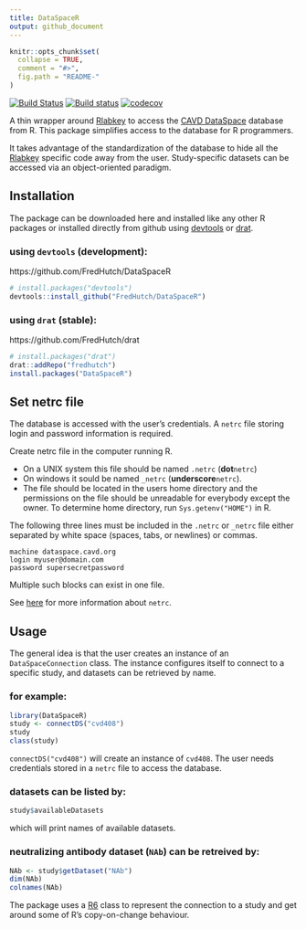 ```yaml
---
title: DataSpaceR
output: github_document
---
```


<!-- README.md is generated from README.Rmd. Please edit that file -->

```r
knitr::opts_chunk$set(
  collapse = TRUE,
  comment = "#>",
  fig.path = "README-"
)
```

[![Build Status](https://travis-ci.org/FredHutch/DataSpaceR.svg?branch=master)](https://travis-ci.org/FredHutch/DataSpaceR)
[![Build status](https://ci.appveyor.com/api/projects/status/bmwyv5i32xr07bdr/branch/master?svg=true)](https://ci.appveyor.com/project/juyeongkim/dataspacer/branch/master)
[![codecov](https://codecov.io/gh/FredHutch/DataSpaceR/branch/master/graph/badge.svg)](https://codecov.io/gh/FredHutch/DataSpaceR/branch/master)


A thin wrapper around [Rlabkey](https://cran.r-project.org/web/packages/Rlabkey/index.html) to access the [CAVD DataSpace](https://dataspace.cavd.org)
database from R. This package simplifies access to the database for R programmers.

It takes advantage of the standardization of the database to hide all 
the [Rlabkey](https://cran.r-project.org/web/packages/Rlabkey/index.html) 
specific code away from the user. Study-specific datasets can be accessed via 
an object-oriented paradigm.


## Installation

The package can be downloaded here and installed like any other R packages or 
installed directly from github using [devtools](https://cran.r-project.org/web/packages/devtools/index.html) or [drat](https://cran.r-project.org/web/packages/drat/index.html).


### using `devtools` (development):

https://github.com/FredHutch/DataSpaceR

```r
# install.packages("devtools")
devtools::install_github("FredHutch/DataSpaceR")
```


### using `drat` (stable):

https://github.com/FredHutch/drat

```r
# install.packages("drat")
drat::addRepo("fredhutch")
install.packages("DataSpaceR")
```


## Set netrc file

The database is accessed with the user's credentials. A `netrc` file storing 
login and password information is required.

Create netrc file in the computer running R.

* On a UNIX system this file should be named `.netrc` (**dot**`netrc`) 
* On windows it sould be named `_netrc` (**underscore**`netrc`). 
* The file should be located in the users home directory and the permissions
on the file should be unreadable for everybody except the owner. To determine
home directory, run `Sys.getenv("HOME")` in R.

The following three lines must be included in the `.netrc` or `_netrc` file 
either separated by white space (spaces, tabs, or newlines) or commas.

```
machine dataspace.cavd.org
login myuser@domain.com
password supersecretpassword
```

Multiple such blocks can exist in one file.

See [here](https://www.labkey.org/wiki/home/Documentation/page.view?name=netrc) 
for more information about `netrc`.


## Usage

The general idea is that the user creates an instance of an 
`DataSpaceConnection` class. The instance configures itself to connect to 
a specific study, and datasets can be retrieved by name.


### for example:

```r
library(DataSpaceR)
study <- connectDS("cvd408")
study
class(study)
```

`connectDS("cvd408")` will create an instance of `cvd408`. The user needs 
credentials stored in a `netrc` file to access the database. 


### datasets can be listed by:

```r
study$availableDatasets
```

which will print names of available datasets.


### neutralizing antibody dataset (`NAb`) can be retreived by:

```r
NAb <- study$getDataset("NAb")
dim(NAb)
colnames(NAb)
```

The package uses a [R6](https://cran.r-project.org/web/packages/R6/index.html) 
class to represent the connection to a study and get around some of R's 
copy-on-change behaviour.
